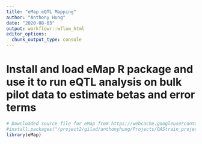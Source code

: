 ```yaml
---
title: "eMap eQTL Mapping"
author: "Anthony Hung"
date: "2020-08-03"
output: workflowr::wflow_html
editor_options:
  chunk_output_type: console
---
```


# Install and load eMap R package and use it to run eQTL analysis on bulk pilot data to estimate betas and error terms

```r
# Downloaded source file for eMap from https://webcache.googleusercontent.com/search?q=cache:zOUaCTyuhEAJ:https://www.mybiosoftware.com/emap-1-2-eqtl-analysis.html+&cd=2&hl=en&ct=clnk&gl=us
#install.packages("/project2/gilad/anthonyhung/Projects/OAStrain_project/eMap_1.2.tar.gz", repos=NULL, type = "source")
library(eMap)
```

